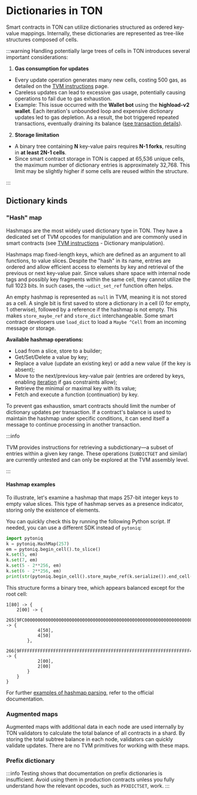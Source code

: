 
# Dictionaries in TON

Smart contracts in TON can utilize dictionaries structured as ordered key-value mappings. Internally, these dictionaries are represented as tree-like structures composed of cells.

:::warning
Handling potentially large trees of cells in TON introduces several important considerations:

1. **Gas consumption for updates**
- Every update operation generates many new cells, costing 500 gas, as detailed on the [TVM instructions](/v3/documentation/tvm/instructions#gas-prices) page.
- Careless updates can lead to excessive gas usage, potentially causing operations to fail due to gas exhaustion.
- Example: This issue occurred with the **Wallet bot** using the **highload-v2 wallet**. Each iteration's unbounded loop and expensive dictionary updates led to gas depletion. As a result, the bot triggered repeated transactions, eventually draining its balance ([see transaction details](https://tonviewer.com/transaction/fd78228f352f582a544ab7ad7eb716610668b23b88dae48e4f4dbd4404b5d7f6)).


2. **Storage limitation**
- A binary tree containing **N** key-value pairs requires **N-1 forks**, resulting in **at least 2N-1 cells**.
- Since smart contract storage in TON is capped at 65,536 unique cells, the maximum number of dictionary entries is approximately 32,768. This limit may be slightly higher if some cells are reused within the structure.

:::

## Dictionary kinds

### "Hash" map

Hashmaps are the most widely used dictionary type in TON. They have a dedicated set of TVM opcodes for manipulation and are commonly used in smart contracts (see [TVM instructions](/v3/documentation/tvm/instructions#quick-search) - Dictionary manipulation).


Hashmaps map fixed-length keys, which are defined as an argument to all functions, to value slices. Despite the "hash" in its name, entries are ordered and allow efficient access to elements by key and retrieval of the previous or next key-value pair. Since values share space with internal node tags and possibly key fragments within the same cell, they cannot utilize the full 1023 bits. In such cases, the `~udict_set_ref` function often helps.

An empty hashmap is represented as `null` in TVM, meaning it is not stored as a cell. A single bit is first saved to store a dictionary in a cell (0 for empty, 1 otherwise),
followed by a reference if the hashmap is not empty. This makes `store_maybe_ref` and `store_dict` interchangeable. Some smart contract developers use `load_dict` to load a `Maybe ^Cell` from an incoming message or storage.


**Available hashmap operations:**
- Load from a slice, store to a builder;
- Get/Set/Delete a value by key;
- Replace a value (update an existing key) or add a new value (if the key is absent);
- Move to the next/previous key-value pair (entries are ordered by keys, enabling [iteration](/v3/documentation/smart-contracts/func/cookbook#how-to-iterate-dictionaries) if gas constraints allow);
- Retrieve the minimal or maximal key with its value;
- Fetch and execute a function (continuation) by key.

To prevent gas exhaustion, smart contracts should limit the number of dictionary updates per transaction. If a contract's balance is used to maintain the hashmap under specific conditions, it can send itself a message to continue processing in another transaction.


:::info

TVM provides instructions for retrieving a subdictionary—a subset of entries within a given key range. These operations (`SUBDICTGET` and similar) are currently untested and can only be explored at the TVM assembly level.

:::

#### Hashmap examples

To illustrate, let's examine a hashmap that maps 257-bit integer keys to empty value slices. This type of hashmap serves as a presence indicator, storing only the existence of elements.

You can quickly check this by running the following Python script. If needed, you can use a different SDK instead of `pytoniq`:


```python
import pytoniq
k = pytoniq.HashMap(257)
em = pytoniq.begin_cell().to_slice()
k.set(5, em)
k.set(7, em)
k.set(5 - 2**256, em)
k.set(6 - 2**256, em)
print(str(pytoniq.begin_cell().store_maybe_ref(k.serialize()).end_cell()))
```

This structure forms a binary tree, which appears balanced except for the root cell:

```
1[80] -> {
	2[00] -> {
		265[9FC00000000000000000000000000000000000000000000000000000000000000080] -> {
			4[50],
			4[50]
		},
		266[9FFFFFFFFFFFFFFFFFFFFFFFFFFFFFFFFFFFFFFFFFFFFFFFFFFFFFFFFFFFFFFFFF40] -> {
			2[00],
			2[00]
		}
	}
}
```


For further [examples of hashmap parsing](/v3/documentation/data-formats/tlb/types#hashmap-parsing-example), refer to the official documentation.

### Augmented maps
Augmented maps with additional data in each node are used internally by TON validators to calculate the total balance of all contracts in a shard. By storing the total subtree balance in each node, validators can quickly validate updates. There are no TVM primitives for working with these maps.



### Prefix dictionary

:::info
Testing shows that documentation on prefix dictionaries is insufficient. Avoid using them in production contracts unless you fully understand how the relevant opcodes, such as `PFXDICTSET`, work.
:::

<Feedback />

